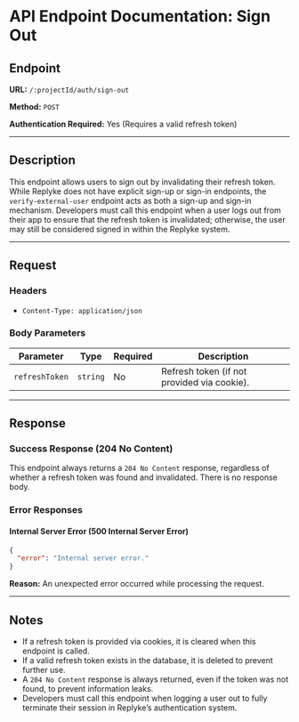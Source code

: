 
# API Endpoint Documentation: Sign Out

## Endpoint

**URL:** `/:projectId/auth/sign-out`

**Method:** `POST`

**Authentication Required:** Yes (Requires a valid refresh token)

----------

## Description

This endpoint allows users to sign out by invalidating their refresh token. While Replyke does not have explicit sign-up or sign-in endpoints, the `verify-external-user` endpoint acts as both a sign-up and sign-in mechanism. Developers must call this endpoint when a user logs out from their app to ensure that the refresh token is invalidated; otherwise, the user may still be considered signed in within the Replyke system.

----------

## Request

### Headers

-   `Content-Type: application/json`

### Body Parameters

| Parameter      | Type   | Required | Description |
|---------------|--------|----------|-------------|
| `refreshToken` | `string` | No  | Refresh token (if not provided via cookie). |


----------

## Response

### Success Response (204 No Content)

This endpoint always returns a `204 No Content` response, regardless of whether a refresh token was found and invalidated. There is no response body.

### Error Responses

#### Internal Server Error (500 Internal Server Error)

```json
{
  "error": "Internal server error."
}
```

**Reason:** An unexpected error occurred while processing the request.

----------

## Notes

-   If a refresh token is provided via cookies, it is cleared when this endpoint is called.
-   If a valid refresh token exists in the database, it is deleted to prevent further use.
-   A `204 No Content` response is always returned, even if the token was not found, to prevent information leaks.
-   Developers must call this endpoint when logging a user out to fully terminate their session in Replyke’s authentication system.